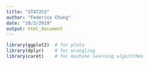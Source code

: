 ```yaml
---
title: "STAT253"
author: "Federico Chung"
date: "10/3/2019"
output: html_document
---
```


```r
library(ggplot2)  # for plots
library(dplyr)    # for wrangling
library(caret)    # for machine learning algorithms
```


```r

```


